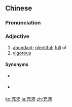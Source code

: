 ==Chinese==
{{zh-forms}}

===Pronunciation===
{{zh-pron
|m=chōngpèi
|c=cung1 pui3
|cat=a
}}

===Adjective===
{{zh-adj}}

# [[abundant]]; [[plentiful]]; [[full]] of
# [[vigorous]]

====Synonyms====
* {{sense|abundant; plentiful; full of}} {{zh-l|充足}}
* {{sense|vigorous}} {{zh-l|旺盛}}

[[ko:充沛]]
[[ja:充沛]]
[[zh:充沛]]